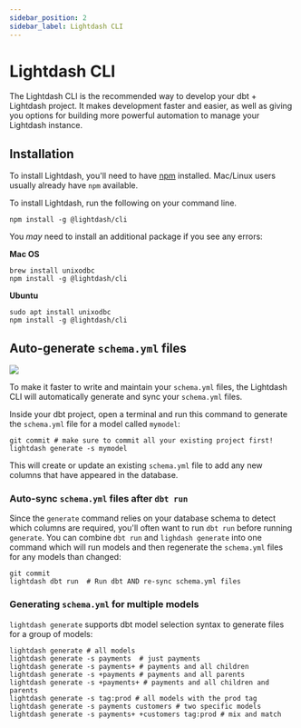 ```yaml
---
sidebar_position: 2
sidebar_label: Lightdash CLI
---
```


# Lightdash CLI

The Lightdash CLI is the recommended way to develop your dbt + Lightdash project. It makes development faster and 
easier, as well as giving you options for building more powerful automation to manage your Lightdash instance.

## Installation

To install Lightdash, you'll need to have [npm](https://docs.npmjs.com/downloading-and-installing-node-js-and-npm) 
installed. Mac/Linux users usually already have `npm` available.

To install Lightdash, run the following on your command line.

```shell
npm install -g @lightdash/cli
```

You _may_ need to install an additional package if you see any errors:

**Mac OS**


```shell
brew install unixodbc
npm install -g @lightdash/cli
```

**Ubuntu**

```shell
sudo apt install unixodbc
npm install -g @lightdash/cli
```

## Auto-generate `schema.yml` files

<a href="https://www.loom.com/share/82833c5ea8a841dbb0ebdbcd878f85a1">
    <img src="https://cdn.loom.com/sessions/thumbnails/82833c5ea8a841dbb0ebdbcd878f85a1-with-play.gif" />
</a>

To make it faster to write and maintain your `schema.yml` files, the Lightdash CLI will automatically generate and 
sync your `schema.yml` files.

Inside your dbt project, open a terminal and run this command to generate the `schema.yml` file for a model called 
`mymodel`:

```shell
git commit # make sure to commit all your existing project first!
lightdash generate -s mymodel
```

This will create or update an existing `schema.yml` file to add any new columns that have appeared in the database. 

### Auto-sync `schema.yml` files after `dbt run` 

Since the `generate` command relies on your database schema to detect which columns are required, you'll often want
to run `dbt run` before running `generate`. You can combine `dbt run` and `lighdash generate` into one command which 
will run models and then regenerate the 
`schema.yml` files for any models than changed:

```shell
git commit
lightdash dbt run  # Run dbt AND re-sync schema.yml files
```

### Generating `schema.yml` for multiple models

`lightdash generate` supports dbt model selection syntax to generate files for a group of models:
```shell
lightdash generate # all models
lightdash generate -s payments  # just payments
lightdash generate -s payments+ # payments and all children
lightdash generate -s +payments # payments and all parents
lightdash generate -s +payments+ # payments and all children and parents
lightdash generate -s tag:prod # all models with the prod tag
lightdash generate -s payments customers # two specific models
lightdash generate -s payments+ +customers tag:prod # mix and match
```


